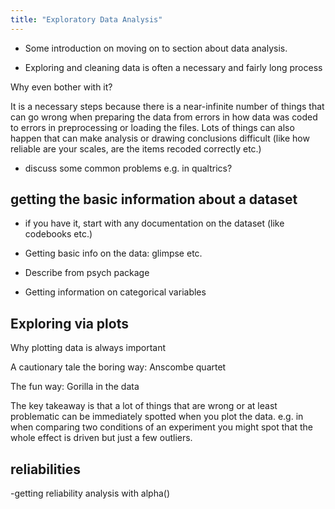 ```yaml
---
title: "Exploratory Data Analysis"
---
```


-   Some introduction on moving on to section about data analysis.

-   Exploring and cleaning data is often a necessary and fairly long process

Why even bother with it?

It is a necessary steps because there is a near-infinite number of things that can go wrong when preparing the data from errors in how data was coded to errors in preprocessing or loading the files. Lots of things can also happen that can make analysis or drawing conclusions difficult (like how reliable are your scales, are the items recoded correctly etc.)

-   discuss some common problems e.g. in qualtrics?

## getting the basic information about a dataset

-   if you have it, start with any documentation on the dataset (like codebooks etc.)

-   Getting basic info on the data: glimpse etc.

-   Describe from psych package

-   Getting information on categorical variables

## Exploring via plots

Why plotting data is always important

A cautionary tale the boring way: Anscombe quartet

The fun way: Gorilla in the data

The key takeaway is that a lot of things that are wrong or at least problematic can be immediately spotted when you plot the data. e.g. in when comparing two conditions of an experiment you might spot that the whole effect is driven but just a few outliers.

## reliabilities

-getting reliability analysis with alpha()
